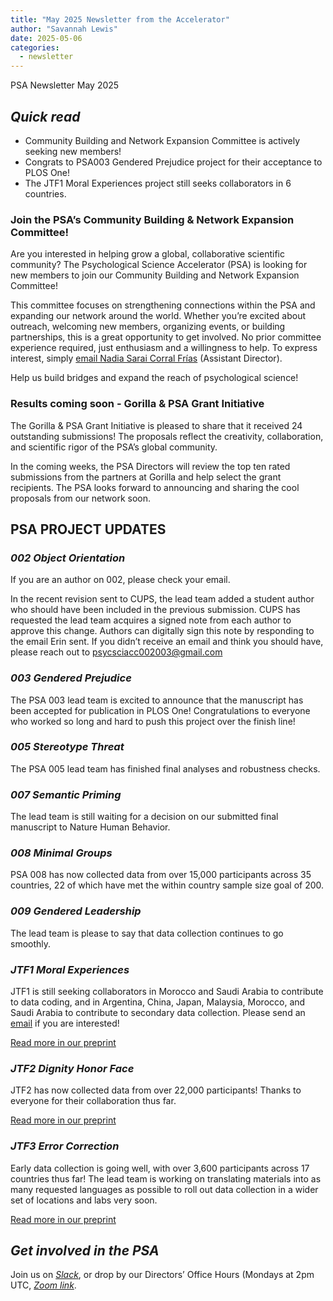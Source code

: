 ```yaml
---
title: "May 2025 Newsletter from the Accelerator"
author: "Savannah Lewis"
date: 2025-05-06
categories:
  - newsletter
---
```


PSA Newsletter May 2025

## *Quick read*

-   Community Building and Network Expansion Committee is actively seeking new members!
-   Congrats to PSA003 Gendered Prejudice project for their acceptance to PLOS One!
-   The JTF1 Moral Experiences project still seeks collaborators in 6 countries.

### Join the PSA’s Community Building & Network Expansion Committee!

Are you interested in helping grow a global, collaborative scientific community? The Psychological Science Accelerator (PSA) is looking for new members to join our Community Building and Network Expansion Committee!

This committee focuses on strengthening connections within the PSA and expanding our network around the world. Whether you’re excited about outreach, welcoming new members, organizing events, or building partnerships, this is a great opportunity to get involved. No prior committee experience required, just enthusiasm and a willingness to help. To express interest, simply [email Nadia Sarai Corral Frías](nadia.corral@unison.mx) (Assistant Director).

Help us build bridges and expand the reach of psychological science!

### Results coming soon - Gorilla & PSA Grant Initiative

The Gorilla & PSA Grant Initiative is pleased to share that it received 24 outstanding submissions! The proposals reflect the creativity, collaboration, and scientific rigor of the PSA’s global community.

In the coming weeks, the PSA Directors will review the top ten rated submissions from the partners at Gorilla and help select the grant recipients. The PSA looks forward to announcing and sharing the cool proposals from our network soon.

## PSA PROJECT UPDATES

### *002 Object Orientation*

If you are an author on 002, please check your email.

In the recent revision sent to CUPS, the lead team added a student author who should have been included in the previous submission. CUPS has requested the lead team acquires a signed note from each author to approve this change. Authors can digitally sign this note by responding to the email Erin sent. If you didn't receive an email and think you should have, please reach out to [psycsciacc002003@gmail.com](psycsciacc002003@gmail.com)

### *003 Gendered Prejudice*

The PSA 003 lead team is excited to announce that the manuscript has been accepted for publication in PLOS One! Congratulations to everyone who worked so long and hard to push this project over the finish line!

### *005 Stereotype Threat*

The PSA 005 lead team has finished final analyses and robustness checks.

### *007 Semantic Priming*

The lead team is still waiting for a decision on our submitted final manuscript to Nature Human Behavior.

### *008 Minimal Groups*

PSA 008 has now collected data from over 15,000 participants across 35 countries, 22 of which have met the within country sample size goal of 200.

### *009 Gendered Leadership*

The lead team is please to say that data collection continues to go smoothly.

### *JTF1 Moral Experiences*

JTF1 is still seeking collaborators in Morocco and Saudi Arabia to contribute to data coding, and in Argentina, China, Japan, Malaysia, Morocco, and Saudi Arabia to contribute to secondary data collection. Please send an [email](psajtf1@gmail.com) if you are interested!

[Read more in our preprint](https://doi.org/10.31234/osf.io/jktnv_v1)

### *JTF2 Dignity Honor Face*

JTF2 has now collected data from over 22,000 participants! Thanks to everyone for their collaboration thus far.

[Read more in our preprint](http://doi.org/10.31234/osf.io/9hb8k)

### *JTF3 Error Correction*

Early data collection is going well, with over 3,600 participants across 17 countries thus far! The lead team is working on translating materials into as many requested languages as possible to roll out data collection in a wider set of locations and labs very soon.

[Read more in our preprint](https://osf.io/preprints/psyarxiv/wegc5_v1)

## *Get involved in the PSA*

Join us on [*Slack*](https://join.slack.com/t/psych-sci-accelerator/shared_invite/zt-2xanhh3n8-1IPQMNi6BEvRbOEgCTvDUw), or drop by our Directors' Office Hours (Mondays at 2pm UTC, [*Zoom link*](https://ua-edu.zoom.us/my/slewis20).
